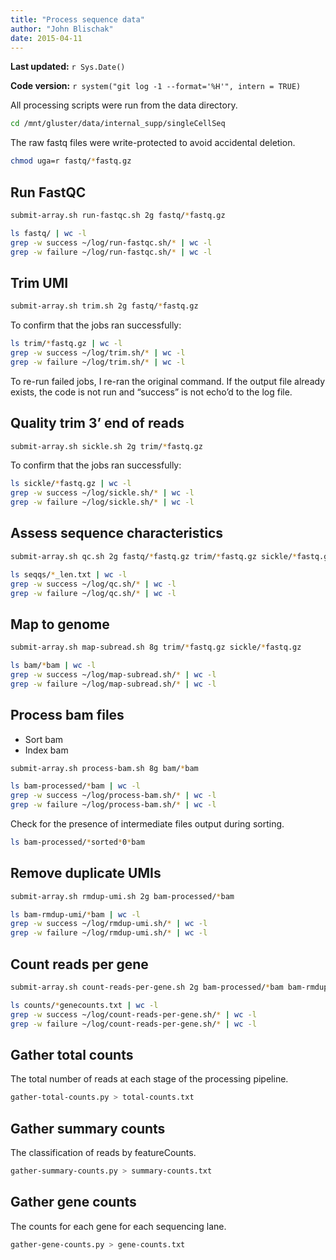```yaml
---
title: "Process sequence data"
author: "John Blischak"
date: 2015-04-11
---
```


**Last updated:** `r Sys.Date()`

**Code version:** `r system("git log -1 --format='%H'", intern = TRUE)`

All processing scripts were run from the data directory.

```bash
cd /mnt/gluster/data/internal_supp/singleCellSeq
```

The raw fastq files were write-protected to avoid accidental deletion.

```bash
chmod uga=r fastq/*fastq.gz
```

## Run FastQC

```bash
submit-array.sh run-fastqc.sh 2g fastq/*fastq.gz
```

```bash
ls fastq/ | wc -l
grep -w success ~/log/run-fastqc.sh/* | wc -l
grep -w failure ~/log/run-fastqc.sh/* | wc -l
```

## Trim UMI

```bash
submit-array.sh trim.sh 2g fastq/*fastq.gz
```

To confirm that the jobs ran successfully:

```bash
ls trim/*fastq.gz | wc -l
grep -w success ~/log/trim.sh/* | wc -l
grep -w failure ~/log/trim.sh/* | wc -l
```

To re-run failed jobs, I re-ran the original command.
If the output file already exists, the code is not run and "success" is not echo'd to the log file.

## Quality trim 3' end of reads

```bash
submit-array.sh sickle.sh 2g trim/*fastq.gz
```

To confirm that the jobs ran successfully:

```bash
ls sickle/*fastq.gz | wc -l
grep -w success ~/log/sickle.sh/* | wc -l
grep -w failure ~/log/sickle.sh/* | wc -l
```

## Assess sequence characteristics

```bash
submit-array.sh qc.sh 2g fastq/*fastq.gz trim/*fastq.gz sickle/*fastq.gz
```

```bash
ls seqqs/*_len.txt | wc -l
grep -w success ~/log/qc.sh/* | wc -l
grep -w failure ~/log/qc.sh/* | wc -l
```

## Map to genome

```bash
submit-array.sh map-subread.sh 8g trim/*fastq.gz sickle/*fastq.gz
```

```bash
ls bam/*bam | wc -l
grep -w success ~/log/map-subread.sh/* | wc -l
grep -w failure ~/log/map-subread.sh/* | wc -l
```

## Process bam files

*  Sort bam
*  Index bam

```bash
submit-array.sh process-bam.sh 8g bam/*bam
```

```bash
ls bam-processed/*bam | wc -l
grep -w success ~/log/process-bam.sh/* | wc -l
grep -w failure ~/log/process-bam.sh/* | wc -l
```

Check for the presence of intermediate files output during sorting.

```bash
ls bam-processed/*sorted*0*bam
```

## Remove duplicate UMIs

```bash
submit-array.sh rmdup-umi.sh 2g bam-processed/*bam
```

```bash
ls bam-rmdup-umi/*bam | wc -l
grep -w success ~/log/rmdup-umi.sh/* | wc -l
grep -w failure ~/log/rmdup-umi.sh/* | wc -l
```

## Count reads per gene

```bash
submit-array.sh count-reads-per-gene.sh 2g bam-processed/*bam bam-rmdup-umi/*bam
```

```bash
ls counts/*genecounts.txt | wc -l
grep -w success ~/log/count-reads-per-gene.sh/* | wc -l
grep -w failure ~/log/count-reads-per-gene.sh/* | wc -l
```

## Gather total counts

The total number of reads at each stage of the processing pipeline.

```bash
gather-total-counts.py > total-counts.txt
```

## Gather summary counts

The classification of reads by featureCounts.

```bash
gather-summary-counts.py > summary-counts.txt
```

## Gather gene counts

The counts for each gene for each sequencing lane.

```bash
gather-gene-counts.py > gene-counts.txt
```
